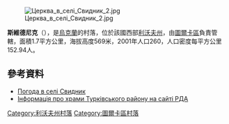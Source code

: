 {{coord|49|14|36|N|23|9|53|E|scale:100000|display=title}}

[[Image:Церква_в_селі_Свидник_2.jpg|right]]

'''斯維德尼克'''（{{lang-uk|Свидник}}），是[[烏克蘭|烏克蘭]]的村落，位於該國西部[[利沃夫州|利沃夫州]]，由[[圖爾卡區|圖爾卡區]]負責管轄，面積1.7平方公里，海拔高度569米，2001年人口260，人口密度每平方公里152.94人。

==參考資料==
* [http://weather.in.ua/ua/l'vovskaja/23374 Погода в селі Свидник]{{Wayback|url=http://weather.in.ua/ua/l%27vovskaja/23374 |date=20160305082616 }}
* [http://turka-rda.gov.ua/turkivschyna-turystychna/1284-2/ Інформація про храми Турківського району на сайті РДА] {{Wayback|url=http://turka-rda.gov.ua/turkivschyna-turystychna/1284-2/ |date=20161006031122 }}

{{DEFAULTSORT:Свидник}}
[[Category:利沃夫州村落|Category:利沃夫州村落]]
[[Category:圖爾卡區村落|Category:圖爾卡區村落]]


{{Lviv-geo-stub}}